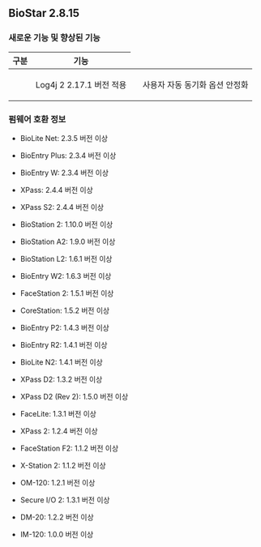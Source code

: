 ## BioStar 2.8.15

### 새로운 기능 및 향상된 기능

<Table className='col2-2-8'>
<Thead>

<Th>구분</Th>

<Th>기능</Th>

</Thead>
<Tbody>
<Row>

<Td><Cmd sid='common.general' /></Td>

<Td>

Log4j 2 2.17.1 버전 적용

</Td>

</Row>
<Row>

<Td><Cmd sid='common.setting' /></Td>

<Td>

사용자 자동 동기화 옵션 안정화

</Td>

</Row>
</Tbody>
</Table>

### 펌웨어 호환 정보

* BioLite Net: 2.3.5 버전 이상

* BioEntry Plus: 2.3.4 버전 이상

* BioEntry W: 2.3.4 버전 이상

* XPass: 2.4.4 버전 이상

* XPass S2: 2.4.4 버전 이상

* BioStation 2: 1.10.0 버전 이상

* BioStation A2: 1.9.0 버전 이상

* BioStation L2: 1.6.1 버전 이상

* BioEntry W2: 1.6.3 버전 이상

* FaceStation 2: 1.5.1 버전 이상

* CoreStation: 1.5.2 버전 이상

* BioEntry P2: 1.4.3 버전 이상

* BioEntry R2: 1.4.1 버전 이상

* BioLite N2: 1.4.1 버전 이상

* XPass D2: 1.3.2 버전 이상

* XPass D2 (Rev 2): 1.5.0 버전 이상

* FaceLite: 1.3.1 버전 이상

* XPass 2: 1.2.4 버전 이상

* FaceStation F2: 1.1.2 버전 이상

* X-Station 2: 1.1.2 버전 이상

* OM-120: 1.2.1 버전 이상

* Secure I/O 2: 1.3.1 버전 이상

* DM-20: 1.2.2 버전 이상

* IM-120: 1.0.0 버전 이상
